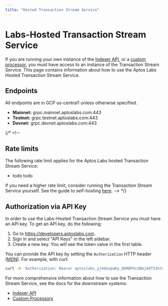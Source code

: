```yaml
---
title: "Hosted Transaction Stream Service"
---
```



# Labs-Hosted Transaction Stream Service

<IndexerBetaNotice />

If you are running your own instance of the [Indexer API](../api.mdx), or a [custom processor](../custom-processors.mdx), you must have access to an instance of the Transaction Stream Service. This page contains information about how to use the Aptos Labs Hosted Transaction Stream Service.

## Endpoints

All endpoints are in GCP us-central1 unless otherwise specified.

- **Mainnet:** grpc.mainnet.aptoslabs.com:443
- **Testnet:** grpc.testnet.aptoslabs.com:443
- **Devnet:** grpc.devnet.aptoslabs.com:443

{/* <!--
## Rate limits
The following rate limit applies for the Aptos Labs hosted Transaction Stream Service:

- todo todo

If you need a higher rate limit, consider running the Transaction Stream Service yourself. See the guide to self-hosting [here](../self-hosted.mdx).
--> */}

## Authorization via API Key

In order to use the Labs-Hosted Transaction Stream Service you must have an API key. To get an API key, do the following:

1. Go to https://developers.aptoslabs.com.
2. Sign in and select "API Keys" in the left sidebar.
3. Create a new key. You will see the token value in the first table.

You can provide the API key by setting the `Authorization` HTTP header ([MDN](https://developer.mozilla.org/en-US/docs/Web/HTTP/Headers/Authorization)). For example, with curl:

```bash filename="Terminal"
curl -H 'Authorization: Bearer aptoslabs_yj4donpaKy_Q6RBP4cdBmjA8T51hto1GcVX5ZS9S65dx'
```

For more comprehensive information about how to use the Transaction Stream Service, see the docs for the downstream systems:

- [Indexer API](../self-hosted.mdx)
- [Custom Processors](../custom-processors.mdx)
